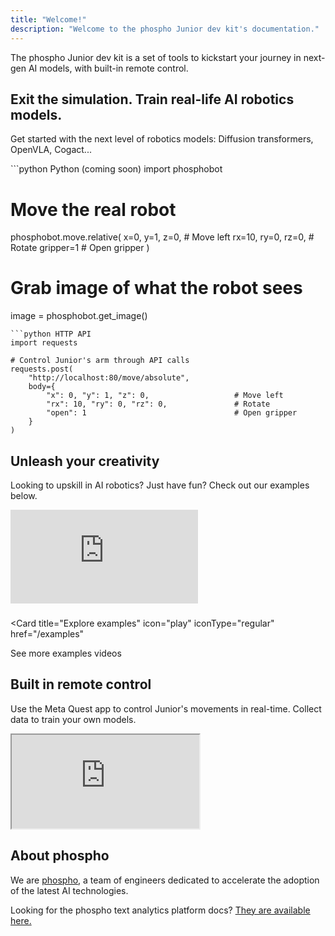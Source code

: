 ```yaml
---
title: "Welcome!"
description: "Welcome to the phospho Junior dev kit's documentation."
---
```


The phospho Junior dev kit is a set of tools to kickstart your journey in next-gen AI models, with built-in remote control.

## Exit the simulation. Train real-life AI robotics models.

Get started with the next level of robotics models: Diffusion transformers, OpenVLA, Cogact...

<CodeGroup>
```python Python (coming soon)
import phosphobot

# Move the real robot
phosphobot.move.relative(
    x=0, y=1, z=0,              # Move left
    rx=10, ry=0, rz=0,          # Rotate
    gripper=1                   # Open gripper
)

# Grab image of what the robot sees
image = phosphobot.get_image()
```
```python HTTP API
import requests

# Control Junior's arm through API calls
requests.post(
	"http://localhost:80/move/absolute", 
	body={
		"x": 0, "y": 1, "z": 0,                   # Move left
		"rx": 10, "ry": 0, "rz": 0,               # Rotate
		"open": 1                                 # Open gripper
	}
)

```
</CodeGroup>

## Unleash your creativity

Looking to upskill in AI robotics? Just have fun? Check out our examples below.

<iframe 
    className="w-full aspect-video"
    src="https://www.youtube.com/embed/rOkV3PCJgEU?si=CqU6hRiALBmrti0i" 
    title="YouTube video player" 
    frameBorder="0" allow="accelerometer; autoplay; clipboard-write; encrypted-media; gyroscope; picture-in-picture; web-share" 
    referrerPolicy="strict-origin-when-cross-origin" 
    allowFullScreen>
</iframe>
 
###

<Card
  title="Explore examples"
  icon="play"
  iconType="regular"
  href="/examples"
>
  See more examples videos
</Card>

## Built in remote control

Use the Meta Quest app to control Junior's movements in real-time. Collect data to train your own models.

<iframe
  className="w-full aspect-video"
  src="https://www.youtube.com/embed/e_gu-HebhfY"
  allowFullScreen
></iframe>


## About phospho

We are [phospho](https://phospho.ai/), a team of engineers dedicated to accelerate the adoption of the latest AI technologies. 

Looking for the phospho text analytics platform docs? [They are available here.](https://phospho-app.github.io/docs/) 
